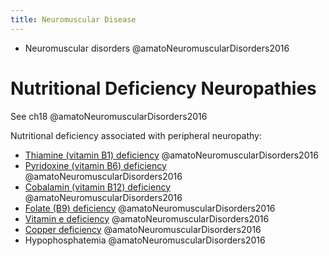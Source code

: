```yaml
---
title: Neuromuscular Disease
---
```



::: {.callout title="Reading list"}

- Neuromuscular disorders @amatoNeuromuscularDisorders2016

:::



# Nutritional Deficiency Neuropathies

See ch18 @amatoNeuromuscularDisorders2016

Nutritional deficiency associated with peripheral neuropathy: 

- [Thiamine (vitamin B1) deficiency]({{< var ref-vitamin-b1-thiamine.deficiency >}}) @amatoNeuromuscularDisorders2016
- [Pyridoxine (vitamin B6) deficiency]({{< var ref-vitamin-b6-pyridoxine.deficiency >}}) @amatoNeuromuscularDisorders2016 
- [Cobalamin (vitamin B12) deficiency]({{< var ref-vitamin-b12-cobalamin.deficiency >}}) @amatoNeuromuscularDisorders2016 
- [Folate (B9) deficiency]({{< var ref-vitamin-b9-folate.deficiency >}}) @amatoNeuromuscularDisorders2016 
- [Vitamin e deficiency]({{< var ref-vitamin-e.deficiency >}}) @amatoNeuromuscularDisorders2016 
- [Copper deficiency]({{< var ref-copper.deficiency >}}) @amatoNeuromuscularDisorders2016
- Hypophosphatemia @amatoNeuromuscularDisorders2016